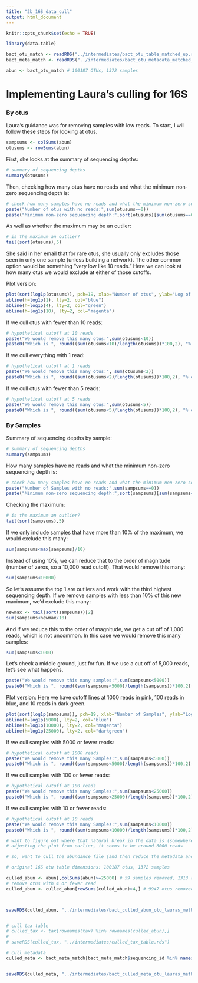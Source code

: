 ```yaml
---
title: "2b_16S_data_cull"
output: html_document
---
```


```r
knitr::opts_chunk$set(echo = TRUE)
```

```r
library(data.table)
```

```r

bact_otu_match <- readRDS("../intermediates/bact_otu_table_matched_up.rds")
bact_meta_match <- readRDS("../intermediates/bact_otu_metadata_matched_up.rds")

abun <- bact_otu_match # 100187 OTUs, 1372 samples

```


# Implementing Laura's culling for 16S

### By otus

Laura's guidance was for removing samples with low reads. To start, I will follow these steps for looking at otus.

```r
sampsums <- colSums(abun)
otusums <- rowSums(abun)
```


First, she looks at the summary of sequencing depths:

```r
# summary of sequencing depths
summary(otusums)

```


Then, checking how many otus have no reads and what the minimum non-zero sequencing depth is:

```r

# check how many samples have no reads and what the minimum non-zero sequencing depth is
paste("Number of otus with no reads:",sum(otusums==0))
paste("Minimum non-zero sequencing depth:",sort(otusums)[sum(otusums==0)+1])

```

As well as whether the maximum may be an outlier:
```r
# is the maximum an outlier?
tail(sort(otusums),5)
```


She said in her email that for rare otus, she usually only excludes those seen in only one sample (unless building a network). The other common option would be something "very low like 10 reads." Here we can look at how many otus we would exclude at either of those cutoffs.

Plot version:

```r
plot(sort(log1p(otusums)), pch=19, xlab="Number of otus", ylab="Log of Reads", main="otus by read abundance with cutoffs set at 1 and 10 reads")
abline(h=log1p(1), lty=2, col="blue")
abline(h=log1p(4), lty=2, col="green")
abline(h=log1p(10), lty=2, col="magenta")
```


If we cull otus with fewer than 10 reads:
```r
# hypothetical cutoff at 10 reads
paste("We would remove this many otus:",sum(otusums<10))
paste0("Which is ", round((sum(otusums<10)/length(otusums))*100,2), "% of otus")
```

If we cull everything with 1 read:
```r
# hypothetical cutoff at 1 reads
paste("We would remove this many otus:", sum(otusums<2))
paste0("Which is ", round((sum(otusums<2)/length(otusums))*100,2), "% of otus")
```

If we cull otus with fewer than 5 reads:
```r
# hypothetical cutoff at 5 reads
paste("We would remove this many otus:",sum(otusums<5))
paste0("Which is ", round((sum(otusums<5)/length(otusums))*100,2), "% of otus")
```


### By Samples

Summary of sequencing depths by sample:

```r
# summary of sequencing depths
summary(sampsums)
```


How many samples have no reads and what the minimum non-zero sequencing depth is:

```r
# check how many samples have no reads and what the minimum non-zero sequencing depth is
paste("Number of Samples with no reads:",sum(sampsums==0))
paste("Minimum non-zero sequencing depth:",sort(sampsums)[sum(sampsums==0)+1])

```

Checking the maximum:
```r
# is the maximum an outlier?
tail(sort(sampsums),5)
```

If we only include samples that have more than 10% of the maximum, we would exclude this many:
```r
sum(sampsums<max(sampsums)/10)
```

Instead of using 10%, we can reduce that to the order of magnitude (number of zeros, so a 10,000 read cutoff). That would remove this many:
```r
sum(sampsums<10000)
```

So let's assume the top 1 are outliers and work with the third highest sequencing depth. If we remove samples with less than 10% of this new maximum, we'd exclude this many:
```r
newmax <- tail(sort(sampsums))[2]
sum(sampsums<newmax/10)
```

And if we reduce this to the order of magnitude, we get a cut off of 1,000 reads, which is not uncommon. In this case we would remove this many samples:
```r
sum(sampsums<1000)
```

Let's check a middle ground, just for fun. If we use a cut off of 5,000 reads, let's see what happens.
```r
paste("We would remove this many samples:",sum(sampsums<5000))
paste0("Which is ", round((sum(sampsums<5000)/length(sampsums))*100,2), "% of samples")
```

Plot version:
Here we have cutoff lines at 1000 reads in pink, 100 reads in blue, and 10 reads in dark green.
```r
plot(sort(log1p(sampsums)), pch=19, xlab="Number of Samples", ylab="Log of Reads", main="Samples by read abundance with cutoffs set at 1000, 100, and 10 reads")
abline(h=log1p(5000), lty=2, col="blue")
abline(h=log1p(10000), lty=2, col="magenta")
abline(h=log1p(25000), lty=2, col="darkgreen")
```



If we cull samples with 5000 or fewer reads:
```r
# hypothetical cutoff at 1000 reads
paste("We would remove this many Samples:",sum(sampsums<5000))
paste0("Which is ", round((sum(sampsums<5000)/length(sampsums))*100,2), "% of Samples")
```

If we cull samples with 100 or fewer reads:
```r
# hypothetical cutoff at 100 reads
paste("We would remove this many Samples:",sum(sampsums<25000))
paste0("Which is ", round((sum(sampsums<25000)/length(sampsums))*100,2), "% of Samples")
```

If we cull samples with 10 or fewer reads:
```r
# hypothetical cutoff at 10 reads
paste("We would remove this many Samples:",sum(sampsums<10000))
paste0("Which is ", round((sum(sampsums<10000)/length(sampsums))*100,2), "% of Samples")

```



```r

# want to figure out where that natural break in the data is (somewhere around 100 reads per sample)
# adjusting the plot from earlier, it seems to be around 6000 reads

# so, want to cull the abundance file (and then reduce the metadata and tax files by samples or otus that are no longer there)

# original 16S otu table dimensions: 100187 otus, 1372 samples

culled_abun <- abun[,colSums(abun)>=25000] # 59 samples removed, 1313 remain
# remove otus with 4 or fewer read
culled_abun <- culled_abun[rowSums(culled_abun)>4,] # 9947 otus removed, 90240 remain



saveRDS(culled_abun, "../intermediates/bact_culled_abun_otu_lauras_method_post_matchup.rds")


# cull tax table
# culled_tax <- tax[rownames(tax) %in% rownames(culled_abun),]
# 
# saveRDS(culled_tax, "../intermediates/culled_tax_table.rds")

# cull metadata
culled_meta <- bact_meta_match[bact_meta_match$sequencing_id %in% names(culled_abun),]


saveRDS(culled_meta, "../intermediates/bact_culled_meta_otu_lauras_method_post_matchup.rds")


```






